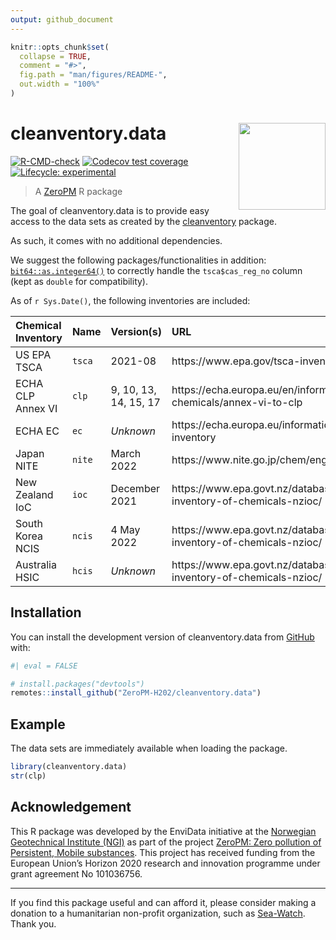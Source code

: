```yaml
---
output: github_document
---
```


<!-- README.md is generated from README.Rmd. Please edit that file -->

```r
knitr::opts_chunk$set(
  collapse = TRUE,
  comment = "#>",
  fig.path = "man/figures/README-",
  out.width = "100%"
)
```

# cleanventory.data <img src="man/figures/logo.svg" align="right" height="139" />

<!-- badges: start -->
[![R-CMD-check](https://github.com/RaoulWolf/cleanventory.data/workflows/R-CMD-check/badge.svg)](https://github.com/RaoulWolf/cleanventory.data/actions)
[![Codecov test coverage](https://codecov.io/gh/RaoulWolf/cleanventory.data/branch/master/graph/badge.svg)](https://app.codecov.io/gh/RaoulWolf/cleanventory.data?branch=master)
[![Lifecycle: experimental](https://img.shields.io/badge/lifecycle-experimental-orange.svg)](https://lifecycle.r-lib.org/articles/stages.html#experimental)
<!-- badges: end -->

> A [ZeroPM](https://zeropm.eu/) R package

The goal of cleanventory.data is to provide easy access to the data sets as 
created by the [cleanventory](https://github.com/RaoulWolf/cleanventory) 
package. 

As such, it comes with no additional dependencies.

We suggest the following packages/functionalities in addition: 
[`bit64::as.integer64()`](https://cran.r-project.org/web/packages/bit64) to 
correctly handle the `tsca$cas_reg_no` column (kept as `double` for 
compatibility).

As of `r Sys.Date()`, the following inventories are included: 

| Chemical Inventory | Name   | Version(s)            | URL                                                                |
|:------------------ |:------ |:--------------------- |:------------------------------------------------------------------ |
| US EPA TSCA        | `tsca` | 2021-08               | https://www.epa.gov/tsca-inventory                                 |
| ECHA CLP Annex VI  | `clp`  | 9, 10, 13, 14, 15, 17 | https://echa.europa.eu/en/information-on-chemicals/annex-vi-to-clp |
| ECHA EC            | `ec`   | *Unknown*             | https://echa.europa.eu/information-on-chemicals/ec-inventory       |
| Japan NITE         | `nite` | March 2022            | https://www.nite.go.jp/chem/english/ghs/ghs_download.html          |
| New Zealand IoC    | `ioc`  | December 2021         | https://www.epa.govt.nz/database-search/new-zealand-inventory-of-chemicals-nzioc/ |
| South Korea NCIS   | `ncis` | 4 May 2022            | https://www.epa.govt.nz/database-search/new-zealand-inventory-of-chemicals-nzioc/ |
| Australia HSIC     | `hcis` | *Unknown*             | https://www.epa.govt.nz/database-search/new-zealand-inventory-of-chemicals-nzioc/ |


## Installation

You can install the development version of cleanventory.data from 
[GitHub](https://github.com/) with:

```r
#| eval = FALSE

# install.packages("devtools")
remotes::install_github("ZeroPM-H202/cleanventory.data")
```


## Example

The data sets are immediately available when loading the package. 

```r
library(cleanventory.data)
str(clp)
```

## Acknowledgement

This R package was developed by the EnviData initiative at the 
[Norwegian Geotechnical Institute (NGI)](https://www.ngi.no/eng) as part of the 
project 
[ZeroPM: Zero pollution of Persistent, Mobile substances](https://zeropm.eu/). 
This project has received funding from the European Union's Horizon 2020 
research and innovation programme under grant agreement No 101036756.

---

If you find this package useful and can afford it, please consider making a 
donation to a humanitarian non-profit organization, such as 
[Sea-Watch](https://sea-watch.org/en/). Thank you. 
